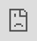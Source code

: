 ```yaml
---
title: "Organizational Goal Tracking"
description: "Check in on how Teaching Lab is doing at achieving it's organizational goals - animated by quarter with the ability to view each quarter individually"
image: "Images/tl_scrollytell.png"
---
```


```{=html}
<iframe src="https://teachinglabhq.shinyapps.io/tl_scrollytell/" style="
    position: fixed;
    top: 0px;
    bottom: 0px;
    right: 0px;
    width: 100%;
    border: none;
    margin: 0;
    padding: 0;
    overflow: hidden;
    z-index: 999999;
    height: 100%;
  ">
```
</iframe>
